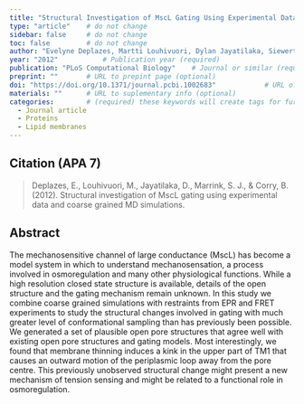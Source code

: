 ```yaml
---
title: "Structural Investigation of MscL Gating Using Experimental Data and Coarse Grained MD Simulations"          # Paper title (required)
type: "article"    # do not change
sidebar: false     # do not change
toc: false         # do not change
author: "Evelyne Deplazes, Martti Louhivuori, Dylan Jayatilaka, Siewert J. Marrink, and Ben Corry"         # Paper authors (required)
year: "2012"           # Publication year (required)
publication: "PLoS Computational Biology"    # Journal or similar (required)
preprint: ""       # URL to prepint page (optional)  
doi: "https://doi.org/10.1371/journal.pcbi.1002683"            # URL of DOI (required)  
materials: ""      # URL to suplementary info (optional)
categories:        # (required) these keywords will create tags for further filtering. 
  - Journal article
  - Proteins
  - Lipid membranes
---
```


<!-- 
The info below is just an example. 

Both fields are required and they have to be replaced with the respective info for each paper. 

Please notice the `> ` symbol before the citation, it gives it additional styling.  
-->

## Citation (APA 7)      

> Deplazes, E., Louhivuori, M., Jayatilaka, D., Marrink, S. J., & Corry, B. (2012). Structural investigation of MscL gating using experimental data and coarse grained MD simulations.

## Abstract

The mechanosensitive channel of large conductance (MscL) has become a model system in which to understand mechanosensation, a process involved in osmoregulation and many other physiological functions. While a high resolution closed state structure is available, details of the open structure and the gating mechanism remain unknown. In this study we combine coarse grained simulations with restraints from EPR and FRET experiments to study the structural changes involved in gating with much greater level of conformational sampling than has previously been possible. We generated a set of plausible open pore structures that agree well with existing open pore structures and gating models. Most interestingly, we found that membrane thinning induces a kink in the upper part of TM1 that causes an outward motion of the periplasmic loop away from the pore centre. This previously unobserved structural change might present a new mechanism of tension sensing and might be related to a functional role in osmoregulation.